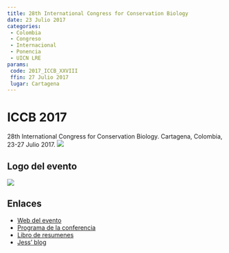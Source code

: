 ```yaml
---
title: 28th International Congress for Conservation Biology
date: 23 Julio 2017
categories:
 - Colombia
 - Congreso
 - Internacional
 - Ponencia
 - UICN LRE
params:
 code: 2017_ICCB_XXVIII
 ffin: 27 Julio 2017
 lugar: Cartagena
---
```


# ICCB 2017

28th International Congress for Conservation Biology. Cartagena, Colombia, 23-27 Julio 2017. 
![](https://conbio.org/images/content_conferences/2017_logo_w_building.png)

## Logo del evento

![](https://conbio.org/images/content_static_pages/iccb2017_webbnr_950x150.jpg)

## Enlaces

- [Web del evento](https://conbio.org/mini-sites/iccb-2017)
- [Programa de la conferencia](https://conbio.org/images/content_conferences/ICCB2017_Program_web.pdf)
- [Libro de resumenes](https://conbio.org/images/content_conferences/ICCB2017_Abstract_Book_web_w_doi_022018.pdf)
- [Jess' blog](https://conservationscience.org.au/2017/08/23/iccb-2017-symposium-new-tools-for-ecosystem-monitoring-and-assessment/)
